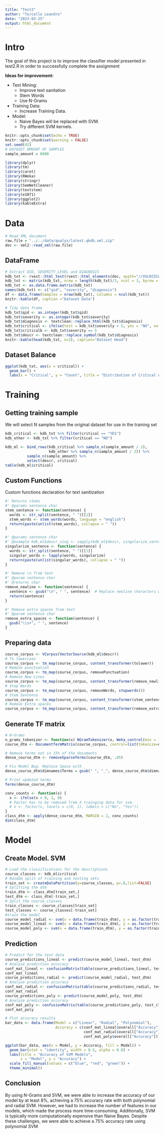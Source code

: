 ```yaml
---
title: "Test2"
author: "Torcello Leandro"
date: "2023-03-25"
output: html_document
---
```


# Intro
The goal of this project is to improve the classifier model presented in test2.R
in order to successfully complete the assignment

**Ideas for improvement:**

- Text Mining:
  - Improve text sanitation
  - Stem Words
  - Use N-Grams

- Training Data:
  - Increase Training Data.

- Model:
  - Naive Bayes will be replaced with SVM.
  - Try different SVM kernels.

```r
knitr::opts_chunk$set(echo = TRUE)
knitr::opts_chunk$set(warning = FALSE)
set.seed(42)
# DATASET AMOUNT OF SAMPLES
sample_amount = 8000

```

```r
library(dplyr)
library(tm)
library(caret)
library(RWeka) 
library(stringr)
library(SemNetCleaner)
library(textstem)
library(e1071) 
library(ggplot2)
library(kableExtra)


```


# Data
```r
# Read XML document
raw.file = "../../data/qualys/latest.qkdb.xml.zip"
doc <- xml2::read_xml(raw.file)
```

## DataFrame
```r
# Extract QID, SEVERITY_LEVEL and DIAGNOSIS
kdb_txt <- rvest::html_text(rvest::html_elements(doc, xpath="//VULN[DIAGNOSIS]/*[self::QID or self::SEVERITY_LEVEL or self::DIAGNOSIS]"))
kdb_txt <- matrix(kdb_txt, nrow = length(kdb_txt)/3, ncol = 3, byrow = TRUE)
kdb_txt <- as.data.frame.matrix(kdb_txt)
names(kdb_txt) <- c("qid", "severity", "diagnosis")
df <- data.frame(Samples = nrow(kdb_txt), Columns = ncol(kdb_txt))
knitr::kable(df, caption ="Dataset Data")
```

```r
# Tidy data frame
kdb_txt$qid <- as.integer(kdb_txt$qid)
kdb_txt$severity <- as.integer(kdb_txt$severity)
kdb_txt$diagnosis <- textclean::replace_html(kdb_txt$diagnosis)
kdb_txt$critical <- ifelse(test = kdb_txt$severity < 5, yes = "NO", no = "YES")
kdb_txt$criticalb <- kdb_txt$severity == 5
kdb_txt$descr <- textclean::replace_symbol(kdb_txt$diagnosis)
knitr::kable(head(kdb_txt, n=2), caption="Dataset Head")
```
## Dataset Balance
```r

ggplot(kdb_txt, aes(x = critical)) +
  geom_bar() +
  labs(x = "Critical", y = "Count", title = "Distribution of Critical Attribute")
```

# Training
## Getting training sample

We will select N samples from the original dataset for use in the training set
```r
kdb_critical <- kdb_txt %>% filter(critical == "YES")
kdb_other <- kdb_txt %>% filter(critical == "NO")

kdb_ml <- bind_rows(kdb_critical %>% sample_n(sample_amount / 2),
                    kdb_other %>% sample_n(sample_amount / 2)) %>%
          sample_n(sample_amount) %>%
          select(descr, critical)
table(kdb_ml$critical)
```

## Custom Functions
Custom functions declaration for text sanitization
```r

#' Returns stems
#' @params sentence char
stem_sentence <- function(sentence) {
  words <- str_split(sentence, " ")[[1]]
  stem_words <- stem_words(words, language = "english")
  return(paste(unlist(stem_words), collapse = " "))
}

#' @params sentence char
#' @example kdb_ml$descr_sing <- sapply(kdb_ml$descr, singularize_sentence)
singularize_sentence <- function(sentence) {
  words <- str_split(sentence, " ")[[1]]
  singular_words <- lapply(words, singularize)
  return(paste(unlist(singular_words), collapse = " "))
}

#' Remove \n from text
#' @param sentence char
#' @returns char
remove_newline <- function(sentence) {
  sentence <- gsub("\n", " ", sentence)  # Replace newline characters with space
  return(sentence)
}

#' Remove extra spaces from text
#' @param sentence char
remove_extra_spaces <- function(sentence) {
  gsub("\\s+", " ", sentence)
}
```

## Preparing data
```r
course_corpus <- VCorpus(VectorSource(kdb_ml$descr))
# To lowercase
course_corpus <- tm_map(course_corpus, content_transformer(tolower))
# Remove punctuation
course_corpus <- tm_map(course_corpus, removePunctuation)
# Remove New Lines
course_corpus <- tm_map(course_corpus, content_transformer(remove_newline))
# Stop Words
course_corpus <- tm_map(course_corpus, removeWords, stopwords())
# Stem Sentence
course_corpus <- tm_map(course_corpus, content_transformer(stem_sentence))
# Remove Extra spaces
course_corpus <- tm_map(course_corpus, content_transformer(remove_extra_spaces))
```


## Generate TF matrix
```r
# N-Grams
n_grams_tokenizer <- function(x) NGramTokenizer(x, Weka_control(min = 1, max = 2))
course_dtm <- DocumentTermMatrix(course_corpus, control=list(tokenize=n_grams_tokenizer))

# Remove terms not in 15% of the documents
dense_course_dtm <- removeSparseTerms(course_dtm, .85)

# Fix Model Bug. Replace Space with _
dense_course_dtm$dimnames$Terms = gsub(" ", "_", dense_course_dtm$dimnames$Terms)

# Print updated terms
Terms(dense_course_dtm)
```


```r
conv_counts <- function(x) {
  x <- ifelse(x > 0, 1, 0)
  # Factor has to be removed from X trainging data for svm.
  # x <- factor(x, levels = c(0, 1), labels = c("No", "Yes"))
}
class_dtm <- apply(dense_course_dtm, MARGIN = 2, conv_counts)
dim(class_dtm)
```


# Model
## Create Model. SVM
```r
# Load the classifications for the descriptions
course_classes <- kdb_ml$critical
# Random split of training and testing sets
train_set <- createDataPartition(y=course_classes, p=.8,list=FALSE)
# Splitting the dtm
train_dtm <- class_dtm[train_set,] 
test_dtm <- class_dtm[-train_set,]
# Split the course_classes
train_classes <- course_classes[train_set]
test_classes <- course_classes[-train_set]
#train the model
course_model_radial <- svm(x = data.frame(train_dtm), y = as.factor(train_classes), type = "C-classification", kernel = "radial", class.weights = c(YES = 1, NO = 1.2))
course_model_lineal <- svm(x = data.frame(train_dtm), y = as.factor(train_classes), type = "C-classification", kernel = "linear", class.weights = c(YES = 1, NO = 1))
course_model_poly <- svm(x = data.frame(train_dtm), y = as.factor(train_classes), kernel = 'polynomial', degree = 4)
```

## Prediction
```r
# Predict for the test data
course_predictions_lineal <- predict(course_model_lineal, test_dtm)
# Analyze prediction accuracy
conf_mat_lineal <- confusionMatrix(table(course_predictions_lineal, test_classes))
conf_mat_lineal
course_predictions_radial <- predict(course_model_radial, test_dtm)
# Analyze prediction accuracy
conf_mat_radial <- confusionMatrix(table(course_predictions_radial, test_classes))
conf_mat_radial
course_predictions_poly <- predict(course_model_poly, test_dtm)
# Analyze prediction accuracy
conf_mat_poly <- confusionMatrix(table(course_predictions_poly, test_classes))
conf_mat_poly
```

```r

# Plot accuracy results
bar_data <- data.frame(Model = c("Linear", "Radial", "Polynomial"),
                       Accuracy = c(conf_mat_lineal$overall["Accuracy"], 
                                    conf_mat_radial$overall["Accuracy"], 
                                    conf_mat_poly$overall["Accuracy"]))

ggplot(bar_data, aes(x = Model, y = Accuracy, fill = Model)) +
  geom_bar(stat = "identity", width = 0.5, alpha = 0.8) +
  labs(title = "Accuracy of SVM Models",
       x = "Model", y = "Accuracy") +
  scale_fill_manual(values = c("blue", "red", "green")) +
  theme_minimal()
```

## Conclusion
By using N-Grams and SVM, we were able to increase the accuracy of our model by
at least 8%, achieving a 75% accuracy rate with both polynomial and radial SVM.
 However, we had to increase the number of features in our models, which made the
process more time-consuming. Additionally, SVM is typically more computationally
expensive than Naive Bayes. 
Despite these challenges, we were able to achieve a 75% accuracy rate using
polynomial SVM
